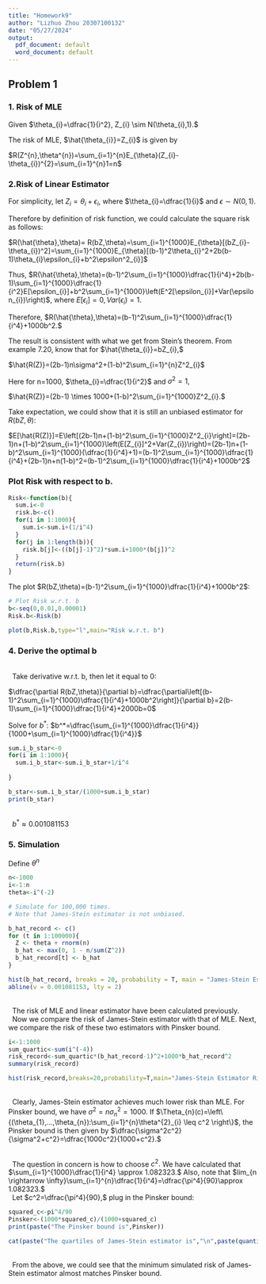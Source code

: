 ```yaml
---
title: "Homework9"
author: "Lizhuo Zhou 20307100132"
date: "05/27/2024"
output:
  pdf_document: default
  word_document: default
---
```


## Problem 1

### 1. Risk of MLE

  Given $\theta_{i}=\dfrac{1}{i^2}, Z_{i} \sim N(\theta_{i},1).$
  
  The risk of MLE, $\hat{\theta_{i}}=Z_{i}$ is given by 
  
  $R(Z^{n},\theta^{n})=\sum_{i=1}^{n}E_{\theta}(Z_{i}-\theta_{i})^{2}=\sum_{i=1}^{n}1=n$
  
### 2.Risk of Linear Estimator

  For simplicity, let $Z_{i}=\theta_{i}+\epsilon_{i},$ where $\theta_{i}=\dfrac{1}{i}$ and $\epsilon \sim N(0,1).$
  
  Therefore by definition of risk function, we could calculate the square risk as follows:
  
  $R(\hat{\theta},\theta)= R(bZ,\theta)=\sum_{i=1}^{1000}E_{\theta}[(bZ_{i}-\theta_{i})^2]=\sum_{i=1}^{1000}E_{\theta}[(b-1)^2\theta_{i}^2+2b(b-1)\theta_{i}\epsilon_{i}+b^2\epsilon^2_{i}]$
  
  Thus, $R(\hat{\theta},\theta)=(b-1)^2\sum_{i=1}^{1000}\dfrac{1}{i^4}+2b(b-1)\sum_{i=1}^{1000}\dfrac{1}{i^2}E[\epsilon_{i}]+b^2\sum_{i=1}^{1000}\left(E^2[\epsilon_{i}]+Var(\epsilon_{i})\right)$, where $E[\epsilon_{i}]=0,Var(\epsilon_{i})=1$.
  
  Therefore, $R(\hat{\theta},\theta)=(b-1)^2\sum_{i=1}^{1000}\dfrac{1}{i^4}+1000b^2.$
  
  The result is consistent with what we get from Stein's theorem. From example 7.20, know that for $\hat{\theta_{i}}=bZ_{i},$
  
  $\hat{R(Z)}=(2b-1)n\sigma^2+(1-b)^2\sum_{i=1}^{n}Z^2_{i}$
  
  Here for n=1000, $\theta_{i}=\dfrac{1}{i^2}$ and $\sigma^2=1,$
  
  $\hat{R(Z)}=(2b-1) \times 1000+(1-b)^2\sum_{i=1}^{1000}Z^2_{i}.$
  
  Take expectation, we could show that it is still an unbiased estimator for $R(bZ,\theta):$
  
  $E[\hat{R(Z)}]=E\left[(2b-1)n+(1-b)^2\sum_{i=1}^{1000}Z^2_{i}\right]=(2b-1)n+(1-b)^2\sum_{i=1}^{1000}\left(E[Z_{i}]^2+Var(Z_{i})\right)=(2b-1)n+(1-b)^2\sum_{i=1}^{1000}(\dfrac{1}{i^4}+1)=(b-1)^2\sum_{i=1}^{1000}\dfrac{1}{i^4}+(2b-1)n+n(1-b)^2=(b-1)^2\sum_{i=1}^{1000}\dfrac{1}{i^4}+1000b^2$
  
### Plot Risk with respect to b.
  
```r

Risk<-function(b){
  sum.i<-0
  risk.b<-c()
  for(i in 1:1000){
    sum.i<-sum.i+(1/i^4)
  }
  for(j in 1:length(b)){
    risk.b[j]<-((b[j]-1)^2)*sum.i+1000*(b[j])^2
  }
  return(risk.b)
}

```

The plot $R(bZ,\theta)=(b-1)^2\sum_{i=1}^{1000}\dfrac{1}{i^4}+1000b^2$: 

```r
# Plot Risk w.r.t. b
b<-seq(0,0.01,0.00001)
Risk.b<-Risk(b)

plot(b,Risk.b,type="l",main="Risk w.r.t. b")

```

### 4. Derive the optimal b

\
\ \ Take derivative w.r.t. b, then let it equal to 0:

$\dfrac{\partial R(bZ,\theta)}{\partial b}=\dfrac{\partial\left[(b-1)^2\sum_{i=1}^{1000}\dfrac{1}{i^4}+1000b^2\right]}{\partial b}=2(b-1)\sum_{i=1}^{1000}\dfrac{1}{i^4}+2000b=0$

Solve for $b^*$: $b^*=\dfrac{\sum_{i=1}^{1000}\dfrac{1}{i^4}}{1000+\sum_{i=1}^{1000}\dfrac{1}{i^4}}$

```r
sum.i_b_star<-0
for(i in 1:1000){
  sum.i_b_star<-sum.i_b_star+1/i^4
  
}

b_star<-sum.i_b_star/(1000+sum.i_b_star)
print(b_star)
```

\
\ \ $b^* \approx 0.001081153$

### 5. Simulation

Define $\theta^{n}$

```r

n<-1000
i<-1:n
theta<-i^(-2)

# Simulate for 100,000 times.
# Note that James-Stein estimator is not unbiased.

b_hat_record <- c()
for (t in 1:100000){
  Z <- theta + rnorm(n)
  b_hat <- max(0, 1 - n/sum(Z^2))
  b_hat_record[t] <- b_hat
}

hist(b_hat_record, breaks = 20, probability = T, main = "James-Stein Estimator", xlab = "")
abline(v = 0.001081153, lty = 2)
```
\
\ \ The risk of MLE and linear estimator have been calculated previously.
\
\ \ Now we compare the risk of James-Stein estimator with that of MLE. Next, we compare
the risk of these two estimators with Pinsker bound.



```r

i<-1:1000
sum_quartic<-sum(i^(-4))
risk_record<-sum_quartic*(b_hat_record-1)^2+1000*b_hat_record^2
summary(risk_record)

```

```r
hist(risk_record,breaks=20,probability=T,main="James-Stein Estimator Risk",xlab="")
```
\
\ \ Clearly, James-Stein estimator achieves much lower risk than MLE. For Pinsker bound, we have $\sigma^2=n\sigma_{n}^2=1000.$ If $\Theta_{n}(c)=\left\{(\theta_{1},...,\theta_{n}):\sum_{i=1}^{n}\theta^{2}_{i} \leq c^2 \right\}$, the Pinsker bound is then given by $\dfrac{\sigma^2c^2}{\sigma^2+c^2}=\dfrac{1000c^2}{1000+c^2}.$

\
\ \ The question in concern is how to choose $c^2.$ We have calculated that $\sum_{i=1}^{1000}\dfrac{1}{i^4} \approx 1.082323.$ Also, note that $lim_{n \rightarrow \infty}\sum_{i=1}^{n}\dfrac{1}{i^4}=\dfrac{\pi^4}{90}\approx 1.082323.$
\
\ \ Let $c^2=\dfrac{\pi^4}{90},$ plug in the Pinsker bound:

```r
squared_c<-pi^4/90
Pinsker<-(1000*squared_c)/(1000+squared_c)
print(paste("The Pinsker bound is",Pinsker))

cat(paste("The quartiles of James-Stein estimator is","\n",paste(quantile(risk_record),collapse=",")))

```

\
\ \ From the above, we could see that the minimum simulated risk of James-Stein estimator almost matches Pinsker bound.





